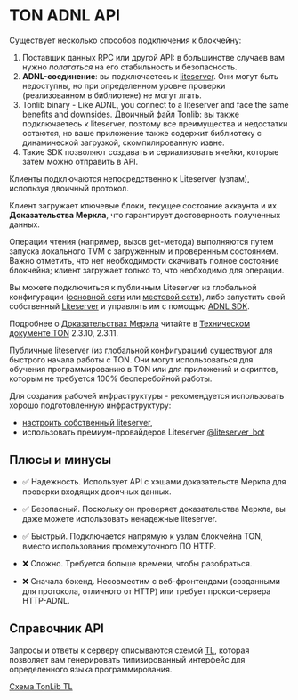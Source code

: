
# TON ADNL API

Существует несколько способов подключения к блокчейну:

1. Поставщик данных RPC или другой API: в большинстве случаев вам нужно *полагаться* на его стабильность и безопасность.
2. **ADNL-соединение**: вы подключаетесь к [liteserver](/v3/guidelines/nodes/running-nodes/liteserver-node). Они могут быть недоступны, но при определенном уровне проверки (реализованном в библиотеке) не могут лгать.
3. Tonlib binary - Like ADNL, you connect to a liteserver and face the same benefits and downsides. Двоичный файл Tonlib: вы также подключаетесь к liteserver, поэтому все преимущества и недостатки остаются, но ваше приложение также содержит библиотеку с динамической загрузкой, скомпилированную извне.
4. Такие SDK позволяют создавать и сериализовать ячейки, которые затем можно отправить в API.

Клиенты подключаются непосредственно к Liteserver (узлам), используя двоичный протокол.

Клиент загружает ключевые блоки, текущее состояние аккаунта и их **Доказательства Меркла**, что гарантирует достоверность полученных данных.

Операции чтения (например, вызов get-метода) выполняются путем запуска локального TVM с загруженным и проверенным состоянием. Важно отметить, что нет необходимости скачивать полное состояние блокчейна; клиент загружает только то, что необходимо для операции.

Вы можете подключиться к публичным Liteserver из глобальной конфигурации ([основной сети](https://ton.org/global-config.json) или [местовой сети](https://ton.org/testnet-global.config.json)), либо запустить свой собственный [Liteserver](/v3/documentation/infra/nodes/node-types) и управлять им с помощью [ADNL SDK](/v3/guidelines/dapps/apis-sdks/sdk#overview).

Подробнее о [Доказательствах Меркла](/v3/documentation/data-formats/tlb/proofs) читайте в [Техническом документе TON](https://ton.org/ton.pdf) 2.3.10, 2.3.11.

Публичные liteserver (из глобальной конфигурации) существуют для быстрого начала работы с TON. Они могут использоваться для обучения программированию в TON или для приложений и скриптов, которым не требуется 100% бесперебойной работы.

Для создания рабочей инфраструктуры - рекомендуется использовать хорошо подготовленную инфраструктуру:

* [настроить собственный liteserver](/v3/guidelines/nodes/running-nodes/liteserver-node),
* использовать премиум-провайдеров Liteserver [@liteserver_bot](https://t.me/liteserver_bot)

## Плюсы и минусы

* ✅ Надежность. Использует API с хэшами доказательств Меркла для проверки входящих двоичных данных.

* ✅ Безопасный. Поскольку он проверяет доказательства Меркла, вы даже можете использовать ненадежные liteserver.

* ✅ Быстрый. Подключается напрямую к узлам блокчейна TON, вместо использования промежуточного ПО HTTP.

* ❌ Сложно. Требуется больше времени, чтобы разобраться.

* ❌ Сначала бэкенд. Несовместим с веб-фронтендами (созданными для протокола, отличного от HTTP) или требует прокси-сервера HTTP-ADNL.

## Справочник API

Запросы и ответы к серверу описываются схемой [TL](/v3/documentation/data-formats/tl), которая позволяет вам генерировать типизированный интерфейс для определенного языка программирования.

[Схема TonLib TL](https://github.com/ton-blockchain/ton/blob/master/tl/generate/scheme/tonlib_api.tl)

<Feedback />
